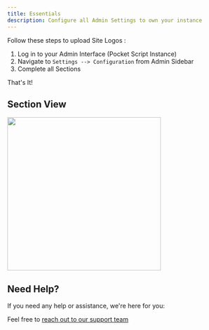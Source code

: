 ```yaml
---
title: Essentials
description: Configure all Admin Settings to own your instance
---
```


Follow these steps to upload Site Logos :

  1. Log in to your Admin Interface (Pocket Script Instance)
  2. Navigate to `Settings --> Configuration` from Admin Sidebar
  3. Complete all Sections

That's It!

## Section View

<img height="350" src="/images/web-essentials.png" />

## Need Help?

If you need any help or assistance, we're here for you:

Feel free to [reach out to our support team](https://droidoxy.com/support/)
